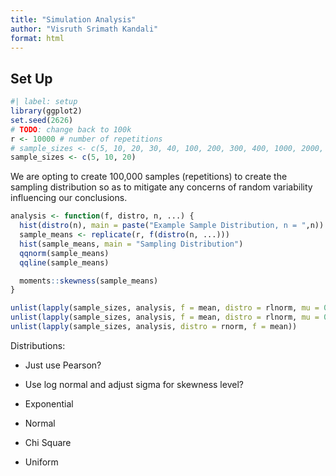 ```yaml
---
title: "Simulation Analysis"
author: "Visruth Srimath Kandali"
format: html
---
```


## Set Up

```r
#| label: setup
library(ggplot2)
set.seed(2626)
# TODO: change back to 100k
r <- 10000 # number of repetitions
# sample_sizes <- c(5, 10, 20, 30, 40, 100, 200, 300, 400, 1000, 2000, 3000, 4000)
sample_sizes <- c(5, 10, 20)
```

We are opting to create 100,000 samples (repetitions) to create the sampling distribution so as to mitigate any concerns of random variability influencing our conclusions.

```r
analysis <- function(f, distro, n, ...) {
  hist(distro(n), main = paste("Example Sample Distribution, n = ",n))
  sample_means <- replicate(r, f(distro(n, ...)))
  hist(sample_means, main = "Sampling Distribution")
  qqnorm(sample_means)
  qqline(sample_means)

  moments::skewness(sample_means)
}

unlist(lapply(sample_sizes, analysis, f = mean, distro = rlnorm, mu = 0, sigma = 1))
unlist(lapply(sample_sizes, analysis, f = mean, distro = rlnorm, mu = 0, sigma = 0.5))
unlist(lapply(sample_sizes, analysis, distro = rnorm, f = mean))
```

Distributions:

-   Just use Pearson?

-   Use log normal and adjust sigma for skewness level?

-   Exponential

-   Normal

-   Chi Square

-   Uniform
